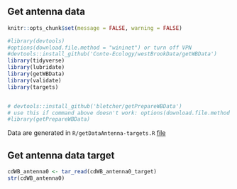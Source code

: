 ## Get antenna data

```r
knitr::opts_chunk$set(message = FALSE, warning = FALSE)
```

```r
#library(devtools)
#options(download.file.method = "wininet") or turn off VPN
#devtools::install_github('Conte-Ecology/westBrookData/getWBData')
library(tidyverse)
library(lubridate)
library(getWBData)
library(validate)
library(targets)


# devtools::install_github('bletcher/getPrepareWBData')
# use this if command above doesn't work: options(download.file.method = "wininet")
#library(getPrepareWBData)
```
Data are generated in `R/getDataAntenna-targets.R` [file](https://github.com/bletcher/wbBook_quarto_targets/blob/main/R/getDataAntenna_targets.R)  


## Get antenna data target

```r

cdWB_antenna0 <- tar_read(cdWB_antenna0_target)
str(cdWB_antenna0)

```

